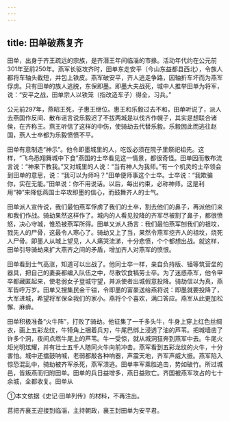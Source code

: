```yaml
---
---
---
```

title: 田单破燕复齐
---



田单，出身于齐王疏远的宗族，是齐湣王年间临淄的市掾。活动年代约在公元前301年至前250年。燕军长驱攻齐时，田单东走安平（今山东益都县西北），令族人都将车轴头截短，并包上铁皮。燕军破安平，齐人逃走争路，因轴折车坏而为燕军俘虏。只有田单的族人逃脱，东保即墨。即墨大夫战死，城中人推举田单为将军，说：“安平之战，田单宗人以铁笼（指改造车子）得全，习兵。”

公元前297年，燕昭王死，子惠王继位。惠王和乐毅过去不和，田单听说了，派人去燕国作反间、散布谣言说乐毅迟了不拔两城是以伐齐作幌子，其实是想联合诸侯，在齐称王。燕王听信了这样的中伤，使骑劫去代替乐毅。乐毅因此而逃往赵国，燕人士卒都为乐毅愤愤不平。

田单有意制造“神示”。他令即墨城里的人，吃饭必须在院子里祭祀祖先。这样，“飞鸟悉翔舞城中下食”燕国的士卒看见这一情景，都很奇怪。田单因而散布流言说：“神来下教我。”又对城里的人说：“当有神人为我师。”有一个机灵的士卒领会到田单的意思，说：“我可以为师吗？”田单便师事这个士卒。士卒说：“我欺骗你，实在无能。”田单说：你不用说话。以后，每出约束，必称神师。这是利用“神”来降低燕国士卒攻即墨的信心，而鼓舞齐人的士气。

田单派人宣传说，我们最怕燕军俘虏了我们的土卒，割去他们的鼻子，再派他们来和我们作战。骑劫果然这样作了。城内的人看见投降的齐军尽被割了鼻子，都很愤怒，决心守城，惟恐被燕军所得。田单又派人扬言：我们最怕燕军刨我们的祖坟，戮先人的尸骨，这最令人寒心了。骑劫又上了当，果然令燕军挖齐人的祖坟，烧死人尸骨。即墨人从城上望见，人人痛哭流涕，十分悲愤，个个都想出战。就这样，田单引导骑劫来扩大燕齐之间的矛盾，增加齐人对燕军的愤恨。

田单看到士气高涨，知道可以出战了。他同士卒一样，亲自负持版、锸等筑营垒的器具，把自己的妻妾都编入队伍之中，尽散饮食犒劳士卒。为了迷惑燕军，他令甲卒都藏匿起来，使老弱女子登城守望，并派使者出城假意投降。骑劫信以为真，燕军皆呼万岁。田单又搜集民金千镒，令即墨的富豪送给燕将说：即墨就要投降了，大军进城，希望将军保全我们的家小。燕将个个喜欢，满口答应。燕军从此更加松懈、麻痹。

田单积极准备“火牛阵”，打败了骑劫。他征集了一千多头牛，牛身上穿上红色丝绸衣，画上五彩龙纹，牛犄角上捆着兵刃，牛尾巴绑上浸透了油的芦苇。把城墙凿了许多个洞，夜间点燃牛尾上的芦苇。牛一受惊，就从城洞狂奔到燕军中去。牛尾火炬光明炫耀，并有壮士五千人随同火牛向前冲击。燕军看到五彩龙纹的火牛，十分害怕。城中还擂鼓呐喊，老弱都敲各种响器，声震天地，齐军声威大振。燕军陷入惊恐混乱中，骑劫被齐军杀死，燕军溃逃。田单率军乘胜追击，势如破竹。所过城邑，皆叛燕而归附田单。田单的兵日益增多，燕日益败亡。齐国被燕军攻占的七十余城，全都收复。田单从

①本文依据《史记·田单列传》的材料，不再注出。

莒把齐襄王迎接到临淄，主持朝政，襄王封田单为安平君。